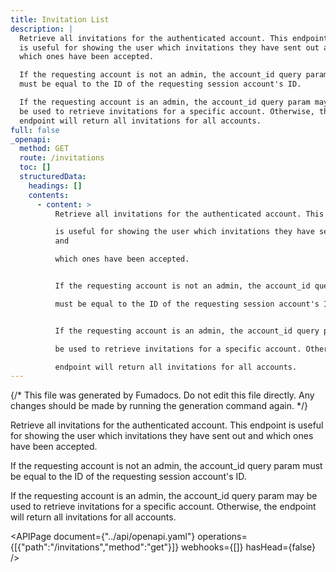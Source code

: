 ```yaml
---
title: Invitation List
description: |
  Retrieve all invitations for the authenticated account. This endpoint
  is useful for showing the user which invitations they have sent out and
  which ones have been accepted.

  If the requesting account is not an admin, the account_id query param 
  must be equal to the ID of the requesting session account's ID.

  If the requesting account is an admin, the account_id query param may
  be used to retrieve invitations for a specific account. Otherwise, the
  endpoint will return all invitations for all accounts.
full: false
_openapi:
  method: GET
  route: /invitations
  toc: []
  structuredData:
    headings: []
    contents:
      - content: >
          Retrieve all invitations for the authenticated account. This endpoint

          is useful for showing the user which invitations they have sent out
          and

          which ones have been accepted.


          If the requesting account is not an admin, the account_id query param 

          must be equal to the ID of the requesting session account's ID.


          If the requesting account is an admin, the account_id query param may

          be used to retrieve invitations for a specific account. Otherwise, the

          endpoint will return all invitations for all accounts.
---
```


{/* This file was generated by Fumadocs. Do not edit this file directly. Any changes should be made by running the generation command again. */}

Retrieve all invitations for the authenticated account. This endpoint
is useful for showing the user which invitations they have sent out and
which ones have been accepted.

If the requesting account is not an admin, the account_id query param 
must be equal to the ID of the requesting session account's ID.

If the requesting account is an admin, the account_id query param may
be used to retrieve invitations for a specific account. Otherwise, the
endpoint will return all invitations for all accounts.


<APIPage document={"../api/openapi.yaml"} operations={[{"path":"/invitations","method":"get"}]} webhooks={[]} hasHead={false} />